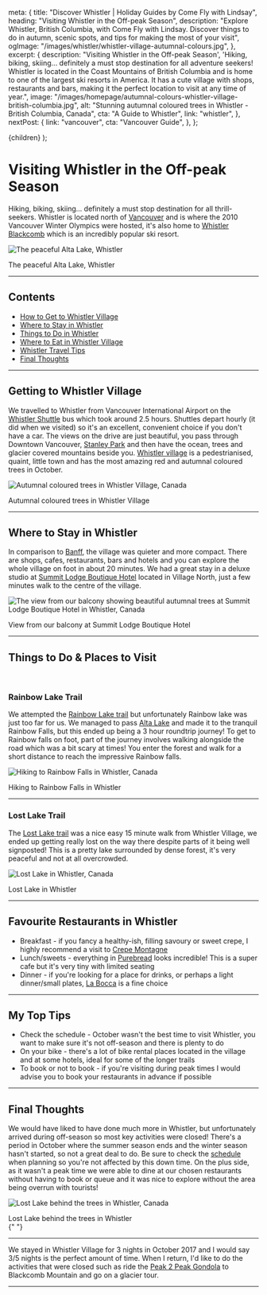 
  meta: {
    title: "Discover Whistler | Holiday Guides by Come Fly with Lindsay",
    heading: "Visiting Whistler in the Off-peak Season",
    description:
      "Explore Whistler, British Columbia, with Come Fly with Lindsay. Discover things to do in autumn, scenic spots, and tips for making the most of your visit",
    ogImage: "/images/whistler/whistler-village-autumnal-colours.jpg",
  },
  excerpt: {
    description:
      "Visiting Whistler in the Off-peak Season', 'Hiking, biking, skiing... definitely a must stop destination for all adventure seekers! Whistler is located in the Coast Mountains of British Columbia and is home to one of the largest ski resorts in America. It has a cute village with shops, restaurants and bars, making it the perfect location to visit at any time of year.",
    image:
      "/images/homepage/autumnal-colours-whistler-village-british-columbia.jpg",
    alt: "Stunning autumnal coloured trees in Whistler - British Columbia, Canada",
    cta: "A Guide to Whistler",
    link: "whistler",
  },
  nextPost: {
    link: "vancouver",
    cta: "Vancouver Guide",
  },
};

  <BlogPost details={details}>{children}</BlogPost>
);

# Visiting Whistler in the Off-peak Season

Hiking, biking, skiing... definitely a must stop destination for all thrill-seekers. Whistler is located north of [Vancouver](vancouver) and is where the 2010 Vancouver Winter Olympics were hosted, it's also home to [Whistler Blackcomb](https://www.whistlerblackcomb.com/) which is an incredibly popular ski resort.

![The peaceful Alta Lake, Whistler](/images/whistler/alta-lake-whistler.jpg)

<figcaption>The peaceful Alta Lake, Whistler</figcaption>

---

## Contents

- [How to Get to Whistler Village](#getting-there)
- [Where to Stay in Whistler](#accommodation)
- [Things to Do in Whistler](#things-to-do)
- [Where to Eat in Whistler Village](#dining)
- [Whistler Travel Tips](#tips)
- [Final Thoughts](#summary)

---

## Getting to Whistler Village<a name="getting-there"></a>

We travelled to Whistler from Vancouver International Airport on the [Whistler Shuttle](https://www.whistler.com/getting-here/road/shuttle/) bus which took around 2.5 hours. Shuttles depart hourly (it did when we visited) so it's an excellent, convenient choice if you don't have a car. The views on the drive are just beautiful, you pass through Downtown Vancouver, [Stanley Park](https://vancouver.ca/parks-recreation-culture/stanley-park.aspx) and then have the ocean, trees and glacier covered mountains beside you. [Whistler village](https://www.whistler.com/village/) is a pedestrianised, quaint, little town and has the most amazing red and autumnal coloured trees in October.

![Autumnal coloured trees in Whistler Village, Canada](/images/whistler/whistler-village-autumnal-colours.jpg)

<figcaption>Autumnal coloured trees in Whistler Village</figcaption>

---

## Where to Stay in Whistler<a name="accommodation"></a>

In comparison to [Banff](banff), the village was quieter and more compact. There are shops, cafes, restaurants, bars and hotels and you can explore the whole village on foot in about 20 minutes. We had a great stay in a deluxe studio at [Summit Lodge Boutique Hotel](https://www.booking.com/hotel/ca/summit-lodge-spa.en-gb.html?aid=1912201) located in Village North, just a few minutes walk to the centre of the village.

![The view from our balcony showing beautiful autumnal trees at Summit Lodge Boutique Hotel in Whistler, Canada](/images/whistler/summit-lodge-view-from-balcony-whistler.jpg)

<figcaption>View from our balcony at Summit Lodge Boutique Hotel</figcaption>

---

## Things to Do &amp; Places to Visit<a name="things-to-do"></a>

<br />

### Rainbow Lake Trail

We attempted the [Rainbow Lake trail](https://www.vancouvertrails.com/trails/rainbow-lake/) but unfortunately Rainbow lake was just too far for us. We managed to pass [Alta Lake](https://www.alltrails.com/trail/canada/british-columbia/alta-lake-loop) and made it to the tranquil Rainbow Falls, but this ended up being a 3 hour roundtrip journey! To get to Rainbow falls on foot, part of the journey involves walking alongside the road which was a bit scary at times! You enter the forest and walk for a short distance to reach the impressive Rainbow falls.

![Hiking to Rainbow Falls in Whistler, Canada](/images/whistler/rainbow-falls-whistler.jpg)

<figcaption>Hiking to Rainbow Falls in Whistler</figcaption>

---

### Lost Lake Trail

The [Lost Lake trail](https://www.vancouvertrails.com/trails/lost-lake-nature-trail/) was a nice easy 15 minute walk from Whistler Village, we ended up getting really lost on the way there despite parts of it being well signposted! This is a pretty lake surrounded by dense forest, it's very peaceful and not at all overcrowded.

![Lost Lake in Whistler, Canada](/images/whistler/lost-lake-whistler.jpg)

<figcaption>Lost Lake in Whistler</figcaption>

---

## Favourite Restaurants in Whistler<a name="dining"></a>

- Breakfast - if you fancy a healthy-ish, filling savoury or sweet crepe, I highly recommend a visit to [Crepe Montagne](http://crepemontagne.com/)
- Lunch/sweets - everything in [Purebread](https://www.purebread.ca/) looks incredible! This is a super cafe but it's very tiny with limited seating
- Dinner - if you're looking for a place for drinks, or perhaps a light dinner/small plates, [La Bocca](http://labocca.ca/) is a fine choice

---

## My Top Tips<a name="tips"></a>

- Check the schedule - October wasn't the best time to visit Whistler, you want to make sure it's not off-season and there is plenty to do
- On your bike - there's a lot of bike rental places located in the village and at some hotels, ideal for some of the longer trails
- To book or not to book - if you're visiting during peak times I would advise you to book your restaurants in advance if possible

---

## Final Thoughts<a name="summary"></a>

We would have liked to have done much more in Whistler, but unfortunately arrived during off-season so most key activities were closed! There's a period in October where the summer season ends and the winter season hasn't started, so not a great deal to do. Be sure to check the [schedule](https://www.whistler.com/activities/) when planning so you're not affected by this down time. On the plus side, as it wasn't a peak time we were able to dine at our chosen restaurants without having to book or queue and it was nice to explore without the area being overrun with tourists!

![Lost Lake behind the trees in Whistler, Canada](/images/whistler/lost-lake-whistler-behind-trees.jpg)

<figcaption>Lost Lake behind the trees in Whistler</figcaption>{" "}

---

We stayed in Whistler Village for 3 nights in October 2017 and I would say 3/5 nights is the perfect amount of time. When I return, I'd like to do the activities that were closed such as ride the [Peak 2 Peak Gondola](https://www.whistler.com/activities/peak-to-peak-gondola/) to Blackcomb Mountain and go on a glacier tour.

---
